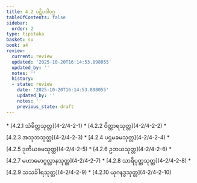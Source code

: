 ```yaml
---
title: 4.2 ပဋိပဒါဝဂ္ဂ
tableOfContents: false
sidebar:
  order: 2
type: tipitaka
basket: su
book: a4
review:
  current: review
  updated: '2025-10-20T16:14:53.898055'
  updated_by: ''
  notes: ''
  history:
  - state: review
    date: '2025-10-20T16:14:53.898055'
    updated_by: ''
    notes: ''
    previous_state: draft
---
```



<DynamicBreadcrumb />


<ReviewStatus review={frontmatter.review} showDetails={true} />

<HypothesisAnnotation frontmatter={frontmatter} />



<TableOfContents book="a4" section="4.2">
* [4.2.1 သံခိတ္တသုတ္တ](4-2/4-2-1)
* [4.2.2 ဝိတ္ထာရသုတ္တ](4-2/4-2-2)
* [4.2.3 အသုဘသုတ္တ](4-2/4-2-3)
* [4.2.4 ပဌမခမသုတ္တ](4-2/4-2-4)
* [4.2.5 ဒုတိယခမသုတ္တ](4-2/4-2-5)
* [4.2.6 ဥဘယသုတ္တ](4-2/4-2-6)
* [4.2.7 မဟာမောဂ္ဂလ္လာနသုတ္တ](4-2/4-2-7)
* [4.2.8 သာရိပုတ္တသုတ္တ](4-2/4-2-8)
* [4.2.9 သသင်္ခါရသုတ္တ](4-2/4-2-9)
* [4.2.10 ယုဂနဒ္ဓသုတ္တ](4-2/4-2-10)
</TableOfContents>